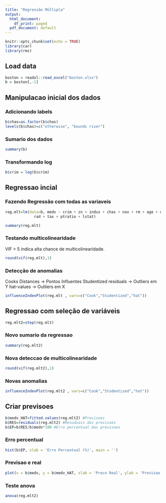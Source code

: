 ```yaml
---
title: "Regressão Múltipla"
output:
  html_document:
    df_print: paged
  pdf_document: default
---
```


```r
knitr::opts_chunk$set(echo = TRUE)
library(car)
library(rms)
```

## Load data

```r
boston = readxl::read_excel("boston.xlsx")
b = boston[,-1]
```

## Manipulacao inicial dos dados
### Adicionando labels

```r
b$chas=as.factor(b$chas)
levels(b$chas)=c("otherwise", "bounds river")
```

### Sumario dos dados 

```r
summary(b)
```


### Transformando log

```r
b$crim = log(b$crim)
```

## Regressao incial
### Fazendo Regressão com todas as variaveis

```r

reg.mlt=lm(data=b, medv ~ crim + zn + indus + chas + nox + rm + age + dis +
             rad + tax + ptratio + lstat)

summary(reg.mlt)

```

### Testando multicolinearidade
VIF > 5 indica alta chance de multicolinearidade.
```r

round(vif(reg.mlt),1)

```


### Detecção de anomalias

Cooks Distances -> Pontos Influentes
Studentized residuals -> Outliers em Y
hat-values -> Outliers em X

```r

influenceIndexPlot(reg.mlt , vars=c("Cook","Studentized","hat"))

```

## Regressao com seleção de variáveis

```r

reg.mlt2=step(reg.mlt)

```

### Novo sumario da regressao

```r

summary(reg.mlt2)

```

### Nova deteccao de multicolinearidade

```r

round(vif(reg.mlt2),1)

```

### Novas anomalias

```r

influenceIndexPlot(reg.mlt2 , vars=c("Cook","Studentized","hat"))

```

## Criar previsoes

```r

b$medv_HAT=fitted.values(reg.mlt2) #Previsoes
b$RES=residuals(reg.mlt2) #Resuduais das previsoes
b$EP=b$RES/b$medv*100 #Erro percentual das previsoes

```

### Erro percentual

```r

hist(b$EP, xlab = 'Erro Percentual (%)', main = '')

```

### Previsao e real

```r

plot(x = b$medv, y = b$medv_HAT, xlab = 'Preco Real', ylab = 'Previsao')

```

### Teste anova

```r

anova(reg.mlt2)

```





